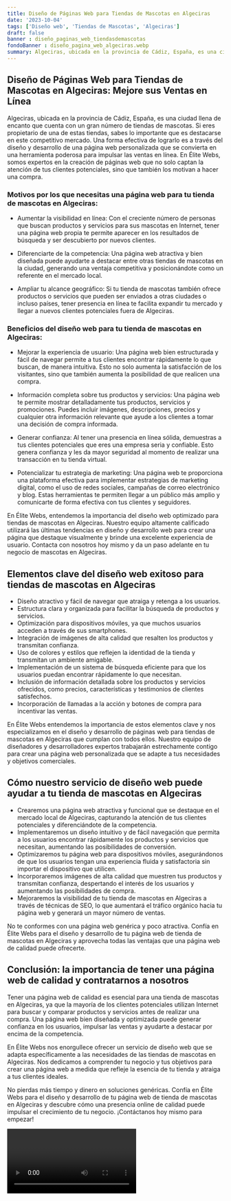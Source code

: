 ```yaml
---
title: Diseño de Páginas Web para Tiendas de Mascotas en Algeciras
date: '2023-10-04'
tags: ['Diseño web', 'Tiendas de Mascotas', 'Algeciras']
draft: false
banner : diseño_paginas_web_tiendasdemascotas
fondoBanner : diseño_pagina_web_algeciras.webp
summary: Algeciras, ubicada en la provincia de Cádiz, España, es una ciudad llena de encanto que cuenta con un gran número de tiendas de mascotas. Si eres propietario de una de estas tiendas, sabes lo importante que es destacarse en este competitivo mercado. Una forma efectiva de lograrlo es a través del diseño y desarrollo de una página web personalizada que se convierta en una herramienta poderosa para impulsar las ventas en línea. En Élite Webs, somos expertos en la creación de páginas web que no solo captan la atención de tus clientes potenciales, sino que también los motivan a hacer una compra.
---
```


## Diseño de Páginas Web para Tiendas de Mascotas en Algeciras: Mejore sus Ventas en Línea

Algeciras, ubicada en la provincia de Cádiz, España, es una ciudad llena de encanto que cuenta con un gran número de tiendas de mascotas. Si eres propietario de una de estas tiendas, sabes lo importante que es destacarse en este competitivo mercado. Una forma efectiva de lograrlo es a través del diseño y desarrollo de una página web personalizada que se convierta en una herramienta poderosa para impulsar las ventas en línea. En Élite Webs, somos expertos en la creación de páginas web que no solo captan la atención de tus clientes potenciales, sino que también los motivan a hacer una compra.

### Motivos por los que necesitas una página web para tu tienda de mascotas en Algeciras:

- Aumentar la visibilidad en línea: Con el creciente número de personas que buscan productos y servicios para sus mascotas en Internet, tener una página web propia te permite aparecer en los resultados de búsqueda y ser descubierto por nuevos clientes.

- Diferenciarte de la competencia: Una página web atractiva y bien diseñada puede ayudarte a destacar entre otras tiendas de mascotas en la ciudad, generando una ventaja competitiva y posicionándote como un referente en el mercado local.

- Ampliar tu alcance geográfico: Si tu tienda de mascotas también ofrece productos o servicios que pueden ser enviados a otras ciudades o incluso países, tener presencia en línea te facilita expandir tu mercado y llegar a nuevos clientes potenciales fuera de Algeciras.

### Beneficios del diseño web para tu tienda de mascotas en Algeciras:

- Mejorar la experiencia de usuario: Una página web bien estructurada y fácil de navegar permite a tus clientes encontrar rápidamente lo que buscan, de manera intuitiva. Esto no solo aumenta la satisfacción de los visitantes, sino que también aumenta la posibilidad de que realicen una compra.

- Información completa sobre tus productos y servicios: Una página web te permite mostrar detalladamente tus productos, servicios y promociones. Puedes incluir imágenes, descripciones, precios y cualquier otra información relevante que ayude a los clientes a tomar una decisión de compra informada.

- Generar confianza: Al tener una presencia en línea sólida, demuestras a tus clientes potenciales que eres una empresa seria y confiable. Esto genera confianza y les da mayor seguridad al momento de realizar una transacción en tu tienda virtual.

- Potencializar tu estrategia de marketing: Una página web te proporciona una plataforma efectiva para implementar estrategias de marketing digital, como el uso de redes sociales, campañas de correo electrónico y blog. Estas herramientas te permiten llegar a un público más amplio y comunicarte de forma efectiva con tus clientes y seguidores.

En Élite Webs, entendemos la importancia del diseño web optimizado para tiendas de mascotas en Algeciras. Nuestro equipo altamente calificado utilizará las últimas tendencias en diseño y desarrollo web para crear una página que destaque visualmente y brinde una excelente experiencia de usuario. Contacta con nosotros hoy mismo y da un paso adelante en tu negocio de mascotas en Algeciras.

<GifSeo />

<Cta />

## Elementos clave del diseño web exitoso para tiendas de mascotas en Algeciras

- Diseño atractivo y fácil de navegar que atraiga y retenga a los usuarios.
- Estructura clara y organizada para facilitar la búsqueda de productos y servicios.
- Optimización para dispositivos móviles, ya que muchos usuarios acceden a través de sus smartphones.
- Integración de imágenes de alta calidad que resalten los productos y transmitan confianza.
- Uso de colores y estilos que reflejen la identidad de la tienda y transmitan un ambiente amigable.
- Implementación de un sistema de búsqueda eficiente para que los usuarios puedan encontrar rápidamente lo que necesitan.
- Inclusión de información detallada sobre los productos y servicios ofrecidos, como precios, características y testimonios de clientes satisfechos.
- Incorporación de llamadas a la acción y botones de compra para incentivar las ventas.

En Élite Webs entendemos la importancia de estos elementos clave y nos especializamos en el diseño y desarrollo de páginas web para tiendas de mascotas en Algeciras que cumplan con todos ellos. Nuestro equipo de diseñadores y desarrolladores expertos trabajarán estrechamente contigo para crear una página web personalizada que se adapte a tus necesidades y objetivos comerciales.

## Cómo nuestro servicio de diseño web puede ayudar a tu tienda de mascotas en Algeciras

- Crearemos una página web atractiva y funcional que se destaque en el mercado local de Algeciras, capturando la atención de tus clientes potenciales y diferenciándote de la competencia.
- Implementaremos un diseño intuitivo y de fácil navegación que permita a los usuarios encontrar rápidamente los productos y servicios que necesitan, aumentando las posibilidades de conversión.
- Optimizaremos tu página web para dispositivos móviles, asegurándonos de que los usuarios tengan una experiencia fluida y satisfactoria sin importar el dispositivo que utilicen.
- Incorporaremos imágenes de alta calidad que muestren tus productos y transmitan confianza, despertando el interés de los usuarios y aumentando las posibilidades de compra.
- Mejoraremos la visibilidad de tu tienda de mascotas en Algeciras a través de técnicas de SEO, lo que aumentará el tráfico orgánico hacia tu página web y generará un mayor número de ventas.

No te conformes con una página web genérica y poco atractiva. Confía en Élite Webs para el diseño y desarrollo de tu página web de tienda de mascotas en Algeciras y aprovecha todas las ventajas que una página web de calidad puede ofrecerte.

## Conclusión: la importancia de tener una página web de calidad y contratarnos a nosotros

Tener una página web de calidad es esencial para una tienda de mascotas en Algeciras, ya que la mayoría de los clientes potenciales utilizan Internet para buscar y comparar productos y servicios antes de realizar una compra. Una página web bien diseñada y optimizada puede generar confianza en los usuarios, impulsar las ventas y ayudarte a destacar por encima de la competencia.

En Élite Webs nos enorgullece ofrecer un servicio de diseño web que se adapta específicamente a las necesidades de las tiendas de mascotas en Algeciras. Nos dedicamos a comprender tu negocio y tus objetivos para crear una página web a medida que refleje la esencia de tu tienda y atraiga a tus clientes ideales.

No pierdas más tiempo y dinero en soluciones genéricas. Confía en Élite Webs para el diseño y desarrollo de tu página web de tienda de mascotas en Algeciras y descubre cómo una presencia online de calidad puede impulsar el crecimiento de tu negocio. ¡Contáctanos hoy mismo para empezar!

<Video />

<CtaBot job='Tiendas de Mascotas' city='Algeciras'/>

<Gmaps query='Algeciras+españa+maps' />